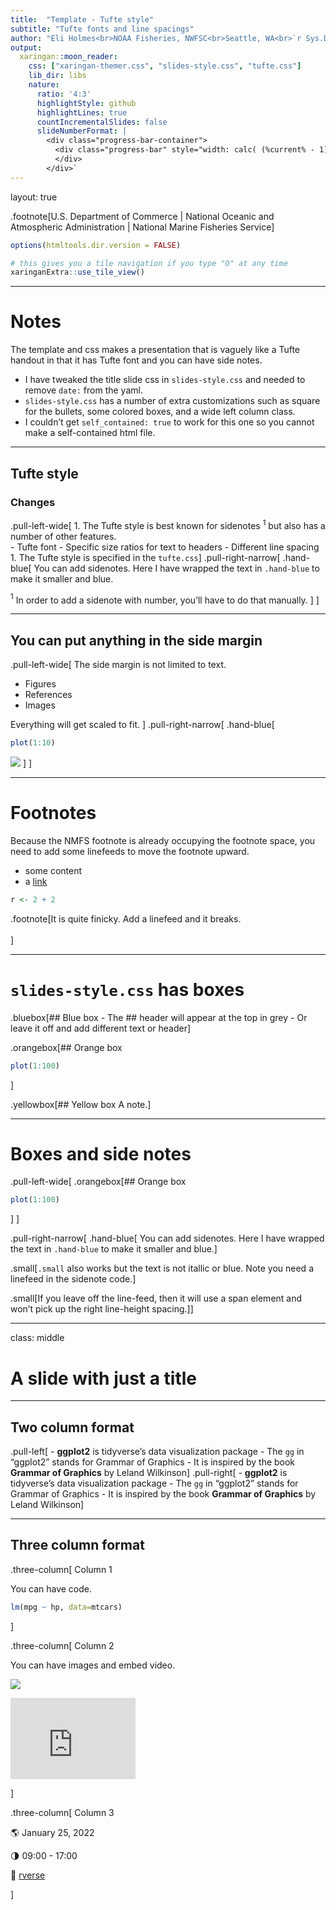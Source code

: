 ```yaml
---
title:  "Template - Tufte style"
subtitle: "Tufte fonts and line spacings"
author: "Eli Holmes<br>NOAA Fisheries, NWFSC<br>Seattle, WA<br>`r Sys.Date()`"
output:
  xaringan::moon_reader:
    css: ["xaringan-themer.css", "slides-style.css", "tufte.css"]
    lib_dir: libs
    nature:
      ratio: '4:3'
      highlightStyle: github
      highlightLines: true
      countIncrementalSlides: false
      slideNumberFormat: |
        <div class="progress-bar-container">
          <div class="progress-bar" style="width: calc( (%current% - 1) / (%total% - 1) * 100%);">
          </div>
        </div>`
---
```

layout: true

.footnote[U.S. Department of Commerce | National Oceanic and Atmospheric Administration | National Marine Fisheries Service]


```r
options(htmltools.dir.version = FALSE)
```

```r
# this gives you a tile navigation if you type "O" at any time
xaringanExtra::use_tile_view()
```

---

# Notes

The template and css makes a presentation that is vaguely like a Tufte handout in that it has Tufte font and you can have side notes.

* I have tweaked the title slide css in `slides-style.css` and needed to remove `date:` from the yaml.
* `slides-style.css` has a number of extra customizations such as square for the bullets, some colored boxes, and a wide left column class.
* I couldn't get `self_contained: true` to work for this one so you cannot make a self-contained html file.

---

## Tufte style

### Changes

.pull-left-wide[
1. The Tufte style is best known for sidenotes $^1$ but also has a number of other features.  
  - Tufte font
  - Specific size ratios for text to headers
  - Different line spacing
1. The Tufte style is specified in the `tufte.css`
]
.pull-right-narrow[
.hand-blue[
You can add sidenotes. Here I have wrapped the text in `.hand-blue` to make it smaller and blue.

$^1$ In order to add a sidenote with number, you'll have to do that manually.
]
]

---

## You can put anything in the side margin


.pull-left-wide[
The side margin is not limited to text.

- Figures
- References
- Images

Everything will get scaled to fit.
]
.pull-right-narrow[
.hand-blue[
```r
plot(1:10)
```

![](static/slideswooshver.png)
]
]

---

# Footnotes

Because the NMFS footnote is already occupying the footnote space, you need to add some linefeeds to move the footnote upward. 



- some content
- a [link](http://www.google.com)


```r
r <- 2 + 2
```

.footnote[It is quite finicky. Add a linefeed and it breaks.<br><br>]



---

# `slides-style.css` has boxes

.bluebox[## Blue box
- The ## header will appear at the top in grey
- Or leave it off and add different text or header
]

.orangebox[## Orange box
```r
plot(1:100)
```
]

.yellowbox[## Yellow box
A note.
]

---

# Boxes and side notes

.pull-left-wide[
.orangebox[## Orange box
```r
plot(1:100)
```
]
]

.pull-right-narrow[
.hand-blue[
You can add sidenotes. Here I have wrapped the text in `.hand-blue` to make it smaller and blue.
]

.small[`.small` also works but the text is not itallic or blue. Note you need a linefeed in the sidenote code.
]

.small[If you leave off the line-feed, then it will use a span element and won't pick up the right line-height spacing.]]


---

class: middle

# A slide with just a title

---

## Two column format

.pull-left[
- **ggplot2** is tidyverse's data visualization package
- The `gg` in "ggplot2" stands for Grammar of Graphics
- It is inspired by the book **Grammar of Graphics** by Leland Wilkinson
]
.pull-right[
- **ggplot2** is tidyverse's data visualization package
- The `gg` in "ggplot2" stands for Grammar of Graphics
- It is inspired by the book **Grammar of Graphics** by Leland Wilkinson
]

---

## Three column format

.three-column[
Column 1

You can have code.

```r
lm(mpg ~ hp, data=mtcars)
```
]

.three-column[
Column 2

You can have images and embed video.

![](static/slideswooshver.png)

<iframe width="200" height="130" src="https://www.youtube.com/embed/BCMjVc9ncFo" title="YouTube video player" frameborder="0" allow="accelerometer; autoplay; clipboard-write; encrypted-media; gyroscope; picture-in-picture" allowfullscreen></iframe>
]

.three-column[
Column 3

&#127758; January 25, 2022 

&#127767; 09:00 - 17:00  

&#127881;    [rverse](http://rverse-tutorials.github.io)

]